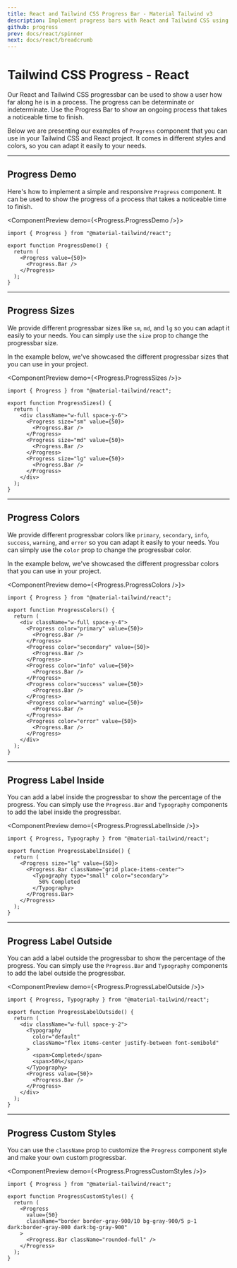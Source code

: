 ```yaml
---
title: React and Tailwind CSS Progress Bar - Material Tailwind v3
description: Implement progress bars with React and Tailwind CSS using Material Tailwind v3. Track progress visually with customizable and responsive progress bar components.
github: progress
prev: docs/react/spinner
next: docs/react/breadcrumb
---
```


# Tailwind CSS Progress - React

Our React and Tailwind CSS progressbar can be used to show a user how far along he is in a process. The progress can be determinate or indeterminate. Use the Progress Bar to show an ongoing process that takes a noticeable time to finish.

Below we are presenting our examples of `Progress` component that you can use in your Tailwind CSS and React project. It comes in different styles and colors, so you can adapt it easily to your needs.

---

## Progress Demo

Here's how to implement a simple and responsive `Progress` component. It can be used to show the progress of a process that takes a noticeable time to finish.

<ComponentPreview demo={<Progress.ProgressDemo />}>
```tsx
import { Progress } from "@material-tailwind/react";

export function ProgressDemo() {
  return (
    <Progress value={50}>
      <Progress.Bar />
    </Progress>
  );
}
```
</ComponentPreview>

---

## Progress Sizes

We provide different progressbar sizes like `sm`, `md`, and `lg` so you can adapt it easily to your needs. You can simply use the `size` prop to change the progressbar size.

In the example below, we've showcased the different progressbar sizes that you can use in your project.

<ComponentPreview demo={<Progress.ProgressSizes />}>
```tsx
import { Progress } from "@material-tailwind/react";

export function ProgressSizes() {
  return (
    <div className="w-full space-y-6">
      <Progress size="sm" value={50}>
        <Progress.Bar />
      </Progress>
      <Progress size="md" value={50}>
        <Progress.Bar />
      </Progress>
      <Progress size="lg" value={50}>
        <Progress.Bar />
      </Progress>
    </div>
  );
}
```
</ComponentPreview>

---

## Progress Colors

We provide different progressbar colors like `primary`, `secondary`, `info`, `success`, `warning`, and `error` so you can adapt it easily to your needs. You can simply use the `color` prop to change the progressbar color.

In the example below, we've showcased the different progressbar colors that you can use in your project.

<ComponentPreview demo={<Progress.ProgressColors />}>
```tsx
import { Progress } from "@material-tailwind/react";

export function ProgressColors() {
  return (
    <div className="w-full space-y-4">
      <Progress color="primary" value={50}>
        <Progress.Bar />
      </Progress>
      <Progress color="secondary" value={50}>
        <Progress.Bar />
      </Progress>
      <Progress color="info" value={50}>
        <Progress.Bar />
      </Progress>
      <Progress color="success" value={50}>
        <Progress.Bar />
      </Progress>
      <Progress color="warning" value={50}>
        <Progress.Bar />
      </Progress>
      <Progress color="error" value={50}>
        <Progress.Bar />
      </Progress>
    </div>
  );
}
```
</ComponentPreview>

---

## Progress Label Inside

You can add a label inside the progressbar to show the percentage of the progress. You can simply use the `Progress.Bar` and `Typography` components to add the label inside the progressbar.

<ComponentPreview demo={<Progress.ProgressLabelInside />}>
```tsx
import { Progress, Typography } from "@material-tailwind/react";

export function ProgressLabelInside() {
  return (
    <Progress size="lg" value={50}>
      <Progress.Bar className="grid place-items-center">
        <Typography type="small" color="secondary">
          50% Completed
        </Typography>
      </Progress.Bar>
    </Progress>
  );
}
```
</ComponentPreview>

---

## Progress Label Outside

You can add a label outside the progressbar to show the percentage of the progress. You can simply use the `Progress.Bar` and `Typography` components to add the label outside the progressbar.

<ComponentPreview demo={<Progress.ProgressLabelOutside />}>
```tsx
import { Progress, Typography } from "@material-tailwind/react";

export function ProgressLabelOutside() {
  return (
    <div className="w-full space-y-2">
      <Typography
        color="default"
        className="flex items-center justify-between font-semibold"
      >
        <span>Completed</span>
        <span>50%</span>
      </Typography>
      <Progress value={50}>
        <Progress.Bar />
      </Progress>
    </div>
  );
}
```
</ComponentPreview>

---

## Progress Custom Styles

You can use the `className` prop to customize the `Progress` component style and make your own custom progressbar.

<ComponentPreview demo={<Progress.ProgressCustomStyles />}>
```tsx
import { Progress } from "@material-tailwind/react";

export function ProgressCustomStyles() {
  return (
    <Progress
      value={50}
      className="border border-gray-900/10 bg-gray-900/5 p-1 dark:border-gray-800 dark:bg-gray-900"
    >
      <Progress.Bar className="rounded-full" />
    </Progress>
  );
}
```
</ComponentPreview>
